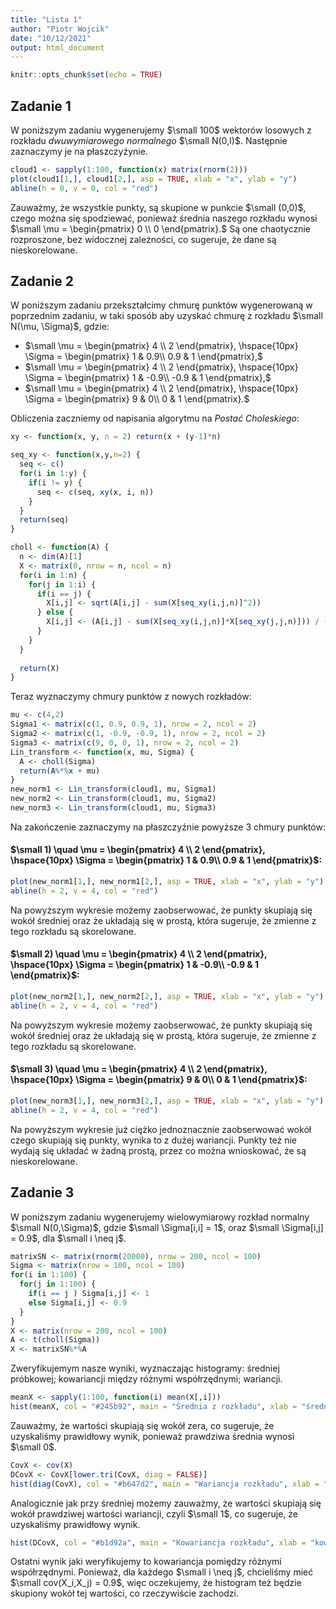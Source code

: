 ---
title: "Lista 1"
author: "Piotr Wojcik"
date: "10/12/2021"
output: html_document
---
```{r setup, include=FALSE}
knitr::opts_chunk$set(echo = TRUE)
```
<h2>Zadanie 1</h2>
<p>W poniższym zadaniu wygenerujemy $\small 100$ wektorów losowych z rozkładu <em>dwuwymiarowego normalnego</em> $\small N(0,I)$. Następnie zaznaczymy je na płaszczyźynie.</p>

```{r code1, echo = TRUE, warning = FALSE, tidy = TRUE}
cloud1 <- sapply(1:100, function(x) matrix(rnorm(2)))
plot(cloud1[1,], cloud1[2,], asp = TRUE, xlab = "x", ylab = "y")
abline(h = 0, v = 0, col = "red")
```
<p>Zauważmy, że wszystkie punkty, są skupione w punkcie $\small (0,0)$, czego można się spodziewać, ponieważ średnia naszego rozkładu wynosi $\small \mu = \begin{pmatrix} 0 \\ 0 \end{pmatrix}.$ Są one chaotycznie rozproszone, bez widocznej zależności, co sugeruje, że dane są nieskorelowane.</p>

<h2>Zadanie 2</h2>
<p>W poniższym zadaniu przekształcimy chmurę punktów wygenerowaną w poprzednim zadaniu, w taki sposób aby uzyskać chmurę z rozkładu $\small N(\mu, \Sigma)$, gdzie:</p>
<ul>
<li>$\small \mu = \begin{pmatrix} 4 \\ 2 \end{pmatrix}, \hspace{10px} \Sigma = \begin{pmatrix} 1 &  0.9\\ 0.9 & 1 \end{pmatrix},$</li>
<li>$\small \mu = \begin{pmatrix} 4 \\ 2 \end{pmatrix}, \hspace{10px} \Sigma = \begin{pmatrix} 1 &  -0.9\\ -0.9 & 1 \end{pmatrix},$</li>
<li>$\small \mu = \begin{pmatrix} 4 \\ 2 \end{pmatrix}, \hspace{10px} \Sigma = \begin{pmatrix} 9 &  0\\ 0 & 1 \end{pmatrix}.$</li>
</ul>
<p>Obliczenia zaczniemy od napisania algorytmu na <em>Postać Choleskiego</em>:</p>
```{r cholAlg, echo = TRUE, warning = FALSE, tidy = TRUE}
xy <- function(x, y, n = 2) return(x + (y-1)*n)

seq_xy <- function(x,y,n=2) {
  seq <- c()
  for(i in 1:y) {
    if(i != y) {
      seq <- c(seq, xy(x, i, n))
    }
  }
  return(seq)
}

choll <- function(A) {
  n <- dim(A)[1]
  X <- matrix(0, nrow = n, ncol = n)
  for(i in 1:n) {
    for(j in 1:i) {
      if(i == j) {
        X[i,j] <- sqrt(A[i,j] - sum(X[seq_xy(i,j,n)]^2))
      } else {
        X[i,j] <- (A[i,j] - sum(X[seq_xy(i,j,n)]*X[seq_xy(j,j,n)])) / (X[j,j])
      }
    }
  }
  
  return(X)
}
```
<p>Teraz wyznaczymy chmury punktów z nowych rozkładów:</p>
```{r code2, echo = TRUE, warning = FALSE, tidy = TRUE}
mu <- c(4,2)
Sigma1 <- matrix(c(1, 0.9, 0.9, 1), nrow = 2, ncol = 2)
Sigma2 <- matrix(c(1, -0.9, -0.9, 1), nrow = 2, ncol = 2)
Sigma3 <- matrix(c(9, 0, 0, 1), nrow = 2, ncol = 2)
Lin_transform <- function(x, mu, Sigma) {
  A <- choll(Sigma)
  return(A%*%x + mu)
}
new_norm1 <- Lin_transform(cloud1, mu, Sigma1)
new_norm2 <- Lin_transform(cloud1, mu, Sigma2)
new_norm3 <- Lin_transform(cloud1, mu, Sigma3)
```
<p>Na zakończenie zaznaczymy na płaszczyźnie powyższe 3 chmury punktów:</p>
<h4> $\small 1) \quad \mu = \begin{pmatrix} 4 \\ 2 \end{pmatrix}, \hspace{10px} \Sigma = \begin{pmatrix} 1 &  0.9\\ 0.9 & 1 \end{pmatrix}$:</h4>
```{r cloud1, echo = TRUE, warning = FALSE, tidy = TRUE}
plot(new_norm1[1,], new_norm1[2,], asp = TRUE, xlab = "x", ylab = "y")
abline(h = 2, v = 4, col = "red")
```
<p>Na powyższym wykresie możemy zaobserwować, że punkty skupiają się wokół średniej oraz że układają się w prostą, która sugeruje, że zmienne z tego rozkładu są skorelowane.</p>
<h4> $\small 2) \quad \mu = \begin{pmatrix} 4 \\ 2 \end{pmatrix}, \hspace{10px} \Sigma = \begin{pmatrix} 1 &  -0.9\\ -0.9 & 1 \end{pmatrix}$:</h4>
```{r cloud2, echo = TRUE, warning = FALSE, tidy = TRUE}
plot(new_norm2[1,], new_norm2[2,], asp = TRUE, xlab = "x", ylab = "y")
abline(h = 2, v = 4, col = "red")
```
<p>Na powyższym wykresie możemy zaobserwować, że punkty skupiają się wokół średniej oraz że układają się w prostą, która sugeruje, że zmienne z tego rozkładu są skorelowane.</p>
<h4> $\small 3) \quad \mu = \begin{pmatrix} 4 \\ 2 \end{pmatrix}, \hspace{10px} \Sigma = \begin{pmatrix} 9 &  0\\ 0 & 1 \end{pmatrix}$:</h4>
```{r cloud3, echo = TRUE, warning = FALSE, tidy = TRUE}
plot(new_norm3[1,], new_norm3[2,], asp = TRUE, xlab = "x", ylab = "y")
abline(h = 2, v = 4, col = "red")
```
<p>Na powyższym wykresie już ciężko jednoznacznie zaobserwować wokół czego skupiają się punkty, wynika to z dużej wariancji. Punkty też nie wydają się układać w żadną prostą, przez co można wnioskować, że są nieskorelowane.</p>

<h2>Zadanie 3</h2>
<p>W poniższym zadaniu wygenerujemy wielowymiarowy rozkład normalny $\small N(0,\Sigma)$, gdzie $\small \Sigma[i,i] = 1$, oraz $\small \Sigma[i,j] = 0.9$, dla $\small i \neq j$.</p>
```{r trial3, echo = TRUE, warnign = FALSE, tidy = TRUE}
matrixSN <- matrix(rnorm(20000), nrow = 200, ncol = 100)
Sigma <- matrix(nrow = 100, ncol = 100)
for(i in 1:100) {
  for(j in 1:100) {
    if(i == j ) Sigma[i,j] <- 1
    else Sigma[i,j] <- 0.9
  }
}
X <- matrix(nrow = 200, ncol = 100)
A <- t(choll(Sigma))
X <- matrixSN%*%A
```
<p>Zweryfikujemym nasze wyniki, wyznaczając histogramy: średniej próbkowej; kowariancji między różnymi współrzędnymi; wariancji.</p>
```{r meanHist, echo = TRUE, warning = FALSE, tidy = TRUE}
meanX <- sapply(1:100, function(i) mean(X[,i]))
hist(meanX, col = "#245b92", main = "Średnia z rozkładu", xlab = "średnia", ylab = "ilość")
```
<p>Zauważmy, że wartości skupiają się wokół zera, co sugeruje, że uzyskaliśmy prawidłowy wynik, ponieważ prawdziwa średnia wynosi $\small 0$.</p>
```{r varHist, echo = TRUE, warning = FALSE, tidy = TRUE}
CovX <- cov(X)
DCovX <- CovX[lower.tri(CovX, diag = FALSE)]
hist(diag(CovX), col = "#b647d2", main = "Wariancja rozkładu", xlab = "wariancja", ylab = "ilość")
```
<p>Analogicznie jak przy średniej możemy zauważmy, że wartości skupiają się wokół prawdziwej wartości wariancji, czyli $\small 1$, co sugeruje, że uzyskaliśmy prawidłowy wynik.</p>

```{r covHist, echo = TRUE, warning = FALSE, tidy = TRUE}
hist(DCovX, col = "#b1d92a", main = "Kowariancja rozkładu", xlab = "kowariancja", ylab = "ilość")
```
<p>Ostatni wynik jaki weryfikujemy to kowariancja pomiędzy różnymi współrzędnymi. Ponieważ, dla każdego $\small i \neq j$, chcieliśmy mieć $\small cov(X_i,X_j) = 0.9$, więc oczekujemy, że histogram też będzie skupiony wokół tej wartości, co rzeczywiście zachodzi.</p>

